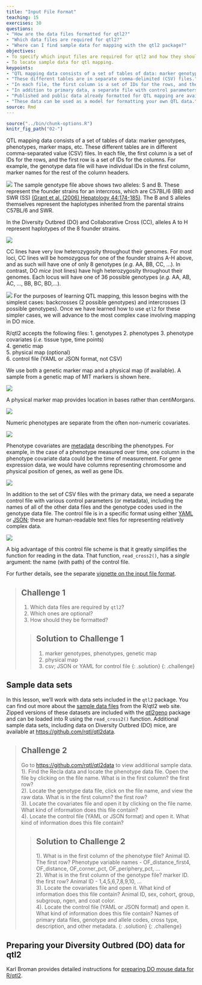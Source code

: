 ```yaml
---
title: "Input File Format"
teaching: 15
exercises: 30
questions:
- "How are the data files formatted for qtl2?"
- "Which data files are required for qtl2?"
- "Where can I find sample data for mapping with the qtl2 package?"
objectives:
- To specify which input files are required for qtl2 and how they should be formatted.
- To locate sample data for qtl mapping.
keypoints:
- "QTL mapping data consists of a set of tables of data: marker genotypes, phenotypes, marker maps, etc."
- "These different tables are in separate comma-delimited (CSV) files."
- "In each file, the first column is a set of IDs for the rows, and the first row is a set of IDs for the columns."
- "In addition to primary data, a separate file with control parameters (or metadata) in either [YAML](http://www.yaml.org) or [JSON](http://json.org) format is required."
- "Published and public data already formatted for QTL mapping are available on the web."
- "These data can be used as a model for formatting your own QTL data."
source: Rmd
---
```


```r
source("../bin/chunk-options.R")
knitr_fig_path("02-")
```

QTL mapping data consists of a set of tables of data: marker
genotypes, phenotypes, marker maps, etc. These different tables are in different comma-separated value (CSV) files. In each file, the first column is a set of IDs for the rows, and the first row is a set of IDs for the columns. For example, the genotype data file will have individual IDs in the first column, marker names for the rest of the column headers.

![](../fig/iron-geno-sample.png)
The sample genotype file above shows two alleles: S and B. These represent the founder strains for an intercross, which are C57BL/6 (BB) and SWR (SS) [(Grant et al. (2006) Hepatology 44:174-185)](https://pubmed.ncbi.nlm.nih.gov/16799992/). The B and S alleles themselves represent the haplotypes inherited from the parental strains C57BL/6 and SWR.  

In the Diversity Outbred (DO) and Collaborative Cross (CC), alleles A to H represent haplotypes of the 8 founder strains.

![](../fig/cc-founder-alleles.png)

CC lines have very low heterozygosity throughout their genomes. For most loci, 
CC lines will be homozygous for one of the founder strains A-H above, and as
such will have one of only 8 genotypes (*e.g.* AA, BB, CC, ...). In contrast,
DO *mice* (not lines) have high heterozygosity throughout their genomes. Each
locus will have one of 36 possible genotypes (*e.g.* AA, AB, AC, ..., BB, BC, BD,...).

![](../fig/cc-do-genome-comparison.png)
For the purposes of learning QTL mapping, this lesson begins with the simplest
cases: backcrosses (2 possible genotypes) and intercrosses (3 possible genotypes).
Once we have learned how to use `qtl2` for these simpler cases, we will advance
to the most complex case involving mapping in DO mice.

R/qtl2 accepts the following files:
1. genotypes
2. phenotypes
3. phenotype covariates (*i.e.* tissue type, time points)  
4. genetic map  
5. physical map (optional)  
6. control file (YAML or JSON format, not CSV)

We use both a genetic marker map and a physical map (if available). A sample from a genetic map of MIT markers is shown here.

![](../fig/iron-geno-map-sample.png)

A physical marker map provides location in bases rather than centiMorgans.

![](../fig/iron-phys-map-sample.png)

Numeric phenotypes are separate from the often non-numeric covariates.

![](../fig/iron-pheno-sample.png)

Phenotype covariates are [metadata](https://en.wikipedia.org/wiki/Metadata) describing the phenotypes. For example, in the case of a phenotype measured over time, one column in the phenotype covariate data could be the time of measurement. For gene expression data, we would have columns representing chromosome and physical position of genes, as well as gene IDs.

![](../fig/iron-phenocovar-sample.png)

In addition to the set of CSV files with the primary data, we need a separate control file with various control parameters
(or metadata), including the names of all of the other data files and the genotype codes used in the genotype data file. The control file is in a specific format using either [YAML](http://www.yaml.org) or
[JSON](http://json.org); these are human-readable text files for
representing relatively complex data.

![](../fig/iron-control-file-sample.png)


A big advantage of this control file scheme is that it greatly
simplifies the function for reading in the data. That function,
`read_cross2()`, has a _single_ argument: the name (with path) of the control file.

For further details, see the separate [vignette on the input file format](http://kbroman.org/qtl2/assets/vignettes/input_files.html).

> ## Challenge 1
> 1. Which data files are required by `qtl2`?  
> 2. Which ones are optional?  
> 3. How should they be formatted?
>
> > ## Solution to Challenge 1
> > 1. marker genotypes, phenotypes, genetic map
> > 2. physical map
> > 1. csv; JSON or YAML for control file
> {: .solution}
{: .challenge}

## Sample data sets

In this lesson, we'll work with data sets included in the `qtl2` package. You can find out more about the [sample data files](http://kbroman.org/qtl2/pages/sampledata.html) from the R/qtl2 web site. Zipped versions of these datasets are included with the [qtl2geno](https://github.com/rqtl/qtl2geno) package and can be loaded into R using the `read_cross2()` function.
Additional sample data sets, including data on Diversity Outbred (DO) mice, are available at <https://github.com/rqtl/qtl2data>.

> ## Challenge 2
> Go to <https://github.com/rqtl/qtl2data> to view additional sample data.  
> 1). Find the Recla data and locate the phenotype data file. Open the file by clicking on the file name. What is in the first column? the first row?  
> 2). Locate the genotype data file, click on the file name, and view the raw data. What is in the first column? the first row?  
> 3). Locate the covariates file and open it by clicking on the file name. What kind of information does this file contain?  
> 4). Locate the control file (YAML or JSON format) and open it. What kind of information does this file contain?  
>
> > ## Solution to Challenge 2
> >
> > 1). What is in the first column of the phenotype file? Animal ID. The first row? Phenotype variable names - OF_distance_first4, OF_distance, OF_corner_pct, OF_periphery_pct, ...  
> > 2). What is in the first column of the genotype file? marker ID. the first row? Animal ID - 1,4,5,6,7,8,9,10, ...  
> 3). Locate the covariates file and open it. What kind of information does this file contain? Animal ID, sex, cohort, group, subgroup, ngen, and coat color.  
> 4). Locate the control file (YAML or JSON format) and open it. What kind of information does this file contain? Names of primary data files, genotype and allele codes, cross type, description, and other metadata.
> {: .solution}
{: .challenge}


## Preparing your Diversity Outbred (DO) data for qtl2

Karl Broman provides detailed instructions for [preparing DO mouse data for R/qtl2](https://kbroman.org/qtl2/pages/prep_do_data.html).






